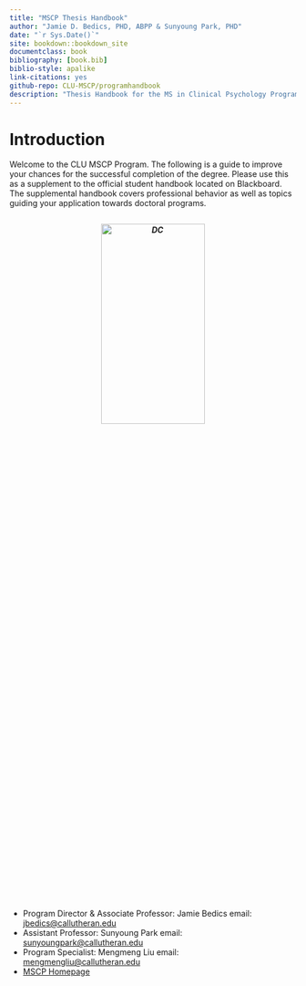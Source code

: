 ```yaml
--- 
title: "MSCP Thesis Handbook"
author: "Jamie D. Bedics, PHD, ABPP & Sunyoung Park, PHD"
date: "`r Sys.Date()`"
site: bookdown::bookdown_site
documentclass: book
bibliography: [book.bib]
biblio-style: apalike
link-citations: yes
github-repo: CLU-MSCP/programhandbook
description: "Thesis Handbook for the MS in Clinical Psychology Program at CLU"
---
```


# Introduction {-}

Welcome to the CLU MSCP Program.  The following is a guide to improve your chances for the successful completion of the degree.  Please use this as a supplement to the official student handbook located on Blackboard.  The supplemental handbook covers professional behavior as well as topics guiding your application towards doctoral programs. 


<h5 align="center"><img src="https://raw.githubusercontent.com/CLU-MSCP/programhandbook/master/images/cover.jpg" alt="DC" align="center" style="width: 60%; height: 30%; margin:8px"></h5> 


* Program Director & Associate Professor: Jamie Bedics email: <jbedics@callutheran.edu>
* Assistant Professor: Sunyoung Park email: <sunyoungpark@callutheran.edu>
* Program Specialist: Mengmeng Liu email: <mengmengliu@callutheran.edu>
* [MSCP Homepage](https://www.callutheran.edu/academics/graduate/ms-clinical-psychology/)
